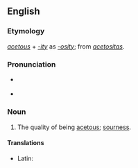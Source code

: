 ==English==

===Etymology===
''[[acetous]]'' + ''[[-ity]]'' as ''[[-osity]]''; from {{etyl|LL.|en}} ''[[acetositas]]''.

===Pronunciation===
* {{a|RP}} {{IPA|/ˈæsɛˌtɒsɪti/}}
* {{audio|en-us-acetosity.ogg|Audio (US)|lang=en}}

===Noun===
{{en-noun|-}}

# The quality of being [[acetous]]; [[sourness]].

====Translations====
{{trans-top|the quality of being acetous}}
* Latin: {{t|la|acetositas}}
{{trans-mid}}
{{trans-bottom}}